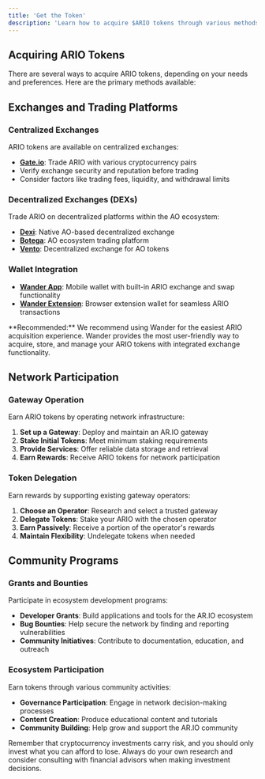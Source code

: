 ```yaml
---
title: 'Get the Token'
description: 'Learn how to acquire $ARIO tokens through various methods including exchanges, swaps, and network participation'
---
```


## Acquiring ARIO Tokens

There are several ways to acquire ARIO tokens, depending on your needs and preferences. Here are the primary methods available:

## Exchanges and Trading Platforms

### Centralized Exchanges
ARIO tokens are available on centralized exchanges:

- **[Gate.io](https://gate.io)**: Trade ARIO with various cryptocurrency pairs
- Verify exchange security and reputation before trading
- Consider factors like trading fees, liquidity, and withdrawal limits

### Decentralized Exchanges (DEXs)
Trade ARIO on decentralized platforms within the AO ecosystem:

- **[Dexi](https://dexi.ar.io)**: Native AO-based decentralized exchange
- **[Botega](https://botega.ar.io)**: AO ecosystem trading platform
- **[Vento](https://ventoswap.ar.io)**: Decentralized exchange for AO tokens

### Wallet Integration

- **[Wander App](https://wander.app)**: Mobile wallet with built-in ARIO exchange and swap functionality
- **[Wander Extension](https://wander.app)**: Browser extension wallet for seamless ARIO transactions

<Callout type="info">
**Recommended:** We recommend using Wander for the easiest ARIO acquisition experience. Wander provides the most user-friendly way to acquire, store, and manage your ARIO tokens with integrated exchange functionality.
</Callout>

## Network Participation

### Gateway Operation
Earn ARIO tokens by operating network infrastructure:

1. **Set up a Gateway**: Deploy and maintain an AR.IO gateway
2. **Stake Initial Tokens**: Meet minimum staking requirements
3. **Provide Services**: Offer reliable data storage and retrieval
4. **Earn Rewards**: Receive ARIO tokens for network participation

### Token Delegation
Earn rewards by supporting existing gateway operators:

1. **Choose an Operator**: Research and select a trusted gateway
2. **Delegate Tokens**: Stake your ARIO with the chosen operator
3. **Earn Passively**: Receive a portion of the operator's rewards
4. **Maintain Flexibility**: Undelegate tokens when needed

## Community Programs

### Grants and Bounties
Participate in ecosystem development programs:

- **Developer Grants**: Build applications and tools for the AR.IO ecosystem
- **Bug Bounties**: Help secure the network by finding and reporting vulnerabilities
- **Community Initiatives**: Contribute to documentation, education, and outreach

### Ecosystem Participation
Earn tokens through various community activities:

- **Governance Participation**: Engage in network decision-making processes
- **Content Creation**: Produce educational content and tutorials
- **Community Building**: Help grow and support the AR.IO community

Remember that cryptocurrency investments carry risk, and you should only invest what you can afford to lose. Always do your own research and consider consulting with financial advisors when making investment decisions.
